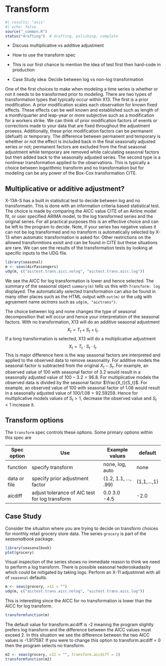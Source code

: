 # Transform

```r
#| results: "asis"
#| echo: false
source("_common.R")
status("drafting")  # drafting, polishing, complete
```

-   Discuss multiplicative vs additive adjustment

-   How to use the transform spec

-   This is our first chance to mention the idea of test first then hard-code in production

-   Case Study idea: Decide between log vs non-log transformation

One of the first choices to make when modeling a time series is whether or not it needs to be transformed prior to modeling.
There are two types of transformation types that typically occur within X13.
The first is a prior modification.
A prior modification scales each observation for known fixed effects.
These effects can be well known and established such as length of a month/quarter and leap-year or more subjective such as a modification for a workers strike.
We can think of prior modification factors of events or corrections made to your data that are fixed throughout the adjustment proeess.
Additionally, these prior modification factors can be permanent (defualt) or temporary.
The difference between permanent and temporary is wheither or not the effect is included back in the final seasonally adjusted series or not; permanent factors are excluded from the final seasonal adjustment while temporary are removed while calculating seasonal factors but then added back to the seasonally adjusted series.
The second type is a nonlinear transformation applied to the observations.
This is typically a choice between logarithmic transform and no transformation but for modeling can be any power of the Box-Cox transformation CITE.

## Multiplicative or additive adjustment?

X-13A-S has a built in statisitcal test to decide between log and no transformatin.
This is done with an information criteria based statistical test.
The choice is made by comparing the AICC value CITE of an Airline model fit, or user specified ARIMA model, to the log transformed series and the original series.
For all practical purposes this is an effective choice and can be left to the program to decide.
Note, if your series has negative values it can not be log transformed and no transform is automatically selected by X-13 when automatic transformation is asked for.
Other restrictions on the allowed transformtions exisit and can be found in CITE but these situations are rare.
We can see the results of the transformation tests by looking at specific inputs to the UDG file.

```r
library(seasonal)
m <- seas(AirPassengers)
udg(m, c("aictest.trans.aicc.nolog", "aictest.trans.aicc.log"))
```

We see the AICC for log transformation is lower and hence selected.
The summary of the seasonal object `summary(m)` tells us this with `Transform: log` displayed.
The automatically selected transformation can also be found in many other places such as the HTML output with `out(m)` or the udg with agruement name *aictrans* such as `udg(m, "aictrans")`.

The choice between log and none changes the type of seasonal decomposition that will occur and hence your interpretation of the seasonal factors.
With no transformation, X13 will do an additive seasonal adjustment $$X_t = T_t + S_t + I_t.$$ If a long transformation is selected, X13 will do a multiplicative adjustment $$X_t = T_t \cdot S_t \cdot I_t.$$ This is major difference here is the way seasonal factors are interpreted and applied to the observed data to remove seasonality.
For additive models the seasonal factor is subtracted from the original $X_t - S_t$.
For example, an observed value of 100 with seasonal factor of 3.2 would result in a seasonally adjusted value of $100 - 3.2 = 96.8$.
For multiplicative models the observed data is divided by the seasonal factor $\frac{X_t}{S_t}$.
For example, an observed value of 100 with seasonal factor of 1.08 would result in a seasonally adjusted value of $100 / 1.08 = 92.59259$.
Hence for multiplicative models values of $S_t>1$, decrease the observed value and $S_t < 1$ increase it.

## Transform options

The `transform` spec controls these options.
Some primary options within this spec are

| Spec option  | Use                                            | Example values       | default     |
|--------------|------------------------------------------------|----------------------|-------------|
| function     | specify transform                              | none, log, auto      | none        |
| data or file | specify prior adjustment factor                | (1.2, 1.1, ..., .99) | (1,1,...,1) |
| aicdiff      | adjust tolerance of AIC test for log transform | 0.0 3.0 -4.5         | -2.0        |

## Case Study

Consider the situaiton where you are trying to decide on transform choices for monthly retail grocery store data.
The series `grocery` is part of the *seasonalbook* package.


```r
library(seasonalbook)
plot(grocery)
```

Visual inspection of the series shows no immediate reason to think we need to perform a log transform.
There is possible seasonal hederoskadasity which could be mitigated by taking logs.
Perform an X-11 adjustmnet with all of `seasonal` defaults.

```r
m <- seas(grocery, x11 = "")
udg(m, c("aictest.trans.aicc.nolog", "aictest.trans.aicc.log"))
```

This is interesting since the AICC for no transformation is lower than the AICC for log transform.

```r
transformfunction(m)
```

The default value for transform.aicdiff is -2 meaning the program slightly prefers log transform and the difference between the AICC values must exceed 2.
In this situation we see the difference between the two AICC values is -1.917597.
If you were to change this option to transform.aicdiff = 0 then the program selects no transform.

```r
m2 <- seas(grocery, x11 = "", transform.aicdiff = 2)
transformfunction(m2)
```
